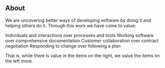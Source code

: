 ## About

We are uncovering better ways of developing software by doing it and helping others do it.
Through this work we have come to value:

Individuals and interactions over processes and tools
Working software over comprehensive documentation
Customer collaboration over contract negotiation
Responding to change over following a plan

That is, while there is value in the items on the right, we value the items on the left more.